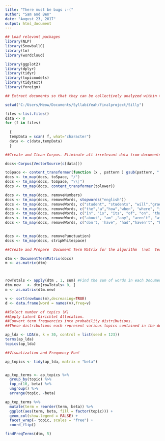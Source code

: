 ```yaml
---
title: "There must be bugs :-("
author: "Sam and Ben"
date: "August 23, 2017"
output: html_document
---
```


```r
## Load relevant packages 
library(NLP)
library(SnowballC)
library(tm)
library(wordcloud)

library(ggplot2)
library(dplyr)
library(tidyr)
library(topicmodels)
library(tidytext)
library(foreign)

```


```r

## Extract documents so that they can be collectively analyzed within the Corpus. 

setwd("C:/Users/Meow/Documents/SyllabiYeah/finalproject/Silly")

files <-list.files()
data <- 0
for (f in files) 
  
  {
  tempData = scan( f, what="character")
  data <- c(data,tempData)    
  }  

```

```r
##Create and Clean Corpus. Eliminate all irrelevant data from documents (unrelated information to potential topics)

docs<-Corpus(VectorSource(c(data)))

toSpace <- content_transformer(function (x , pattern ) gsub(pattern, " ", x))
docs <- tm_map(docs, toSpace, "/")
docs <- tm_map(docs, toSpace, "\\|")
docs <- tm_map(docs, content_transformer(tolower))

docs <- tm_map(docs, removeNumbers)
docs <- tm_map(docs, removeWords, stopwords("english"))
docs <- tm_map(docs, removeWords, c("student", "students", "will","grade","course","final","instructor","fall","summer","spring","incomplete","project","email"))
docs <- tm_map(docs, removeWords, c("the","a","how","when", "where", "it", "an", "whose", "and","are", "at", "as", "be", "by", "for", "from", "has"))
docs <- tm_map(docs, removeWords, c("in", "is", "its", "of", "on", "that", "was", "were", "will", "with", "whom", "but", "or","to","grades","courses","semester"))
docs <- tm_map(docs, removeWords, c("about", "am" ,"any", "aren't", "at","because", "both", "can't", "couldn't", "did", "didn't", "do", "does","doesn't","doing"))
docs <- tm_map(docs, removeWords, c("don't, 'have", "had","haven't", "haveing", "how","isn't","its", "of","or","such", "than", "that", "that's","week", "class","office", "assignment", "must", "college", "assignment", "can","exam", "midterm", "teaching"))
 

docs <- tm_map(docs, removePunctuation)
docs <- tm_map(docs, stripWhitespace)

```


```r

##Create and Prepare  Document Term Matrix for the algorithm  (not  Term Document Matrix silly!) 

dtm <- DocumentTermMatrix(docs)
m <- as.matrix(dtm)



rowTotals <- apply(dtm , 1, sum) #Find the sum of words in each Document
dtm.new   <- dtm[rowTotals> 0, ] 
m <- as.matrix(dtm.new)

v <- sort(rowSums(m),decreasing=TRUE)
d <- data.frame(word = names(v),freq=v)


```


```r

##Select number of topics (K)
##Apply Latent Dirichlet Allocation.
##Convert term frequencies into probability distributions.
##These distributions each represent various topics contained in the documents within the Corpus. 

ap_lda <- LDA(m, k = 30, control = list(seed = 123))
terms(ap_lda)
topics(ap_lda)


```


```r
##Visualization and Frequency Fun!

ap_topics <- tidy(ap_lda, matrix = "beta")


ap_top_terms <- ap_topics %>%
  group_by(topic) %>%
  top_n(10, beta) %>%
  ungroup() %>%
  arrange(topic, -beta)

ap_top_terms %>%
  mutate(term = reorder(term, beta)) %>%
  ggplot(aes(term, beta, fill = factor(topic))) +
  geom_col(show.legend = FALSE) +
  facet_wrap(~ topic, scales = "free") +
  coord_flip()                 

findFreqTerms(dtm, 5)

```

